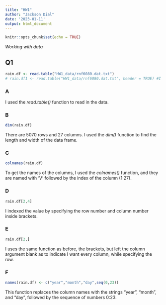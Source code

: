 ```yaml
---
title: "HW1"
author: "Jackson Dial"
date: '2023-01-11'
output: html_document
---
```


```r
knitr::opts_chunk$set(echo = TRUE)
```

_Working with data_

## Q1

```r
rain.df <- read.table("HW1_data/rnf6080.dat.txt") 
# rain.df1 <- read.table("HW1_data/rnf6080.dat.txt", header = TRUE) #I think the header statement messes it up
```

### A

I used the _read.table()_ function to read in the data.

### B

```r
dim(rain.df)
```

There are 5070 rows and 27 columns. I used the _dim()_ function to find the length and width of the data frame.

### C

```r
colnames(rain.df)
```

To get the names of the columns, I used the _colnames()_ function, and they are named with 'V' followed by the index of the column (1:27).

### D

```r
rain.df[2,4]
```
I indexed the value by specifying the row number and column number inside brackets.

### E

```r
rain.df[2,]
```

I uses the same function as before, the brackets, but left the column argument blank as to indicate I want every column, while specifying the row.

### F

```r
names(rain.df) <- c("year","month","day",seq(0,23))
```

This function replaces the column names with the strings "year", "month", and "day", followed by the sequence of numbers 0:23.

